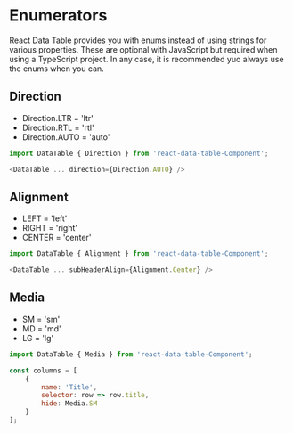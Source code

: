 
<Meta title="API/Enumerators" id="api-enums" />

# Enumerators

React Data Table provides you with enums instead of using strings for various properties. These are optional with JavaScript but required when using a TypeScript project. In any case, it is recommended yuo always use the enums when you can.

## Direction

- Direction.LTR = 'ltr'
- Direction.RTL = 'rtl'
- Direction.AUTO = 'auto'

```js
import DataTable { Direction } from 'react-data-table-Component';

<DataTable ... direction={Direction.AUTO} />
```

## Alignment

- LEFT = 'left'
- RIGHT = 'right'
- CENTER = 'center'

```js
import DataTable { Alignment } from 'react-data-table-Component';

<DataTable ... subHeaderAlign={Alignment.Center} />
```

## Media

- SM = 'sm'
- MD = 'md'
- LG = 'lg'

```js
import DataTable { Media } from 'react-data-table-Component';

const columns = [
	{
		name: 'Title',
		selector: row => row.title,
		hide: Media.SM
	}
];
```
